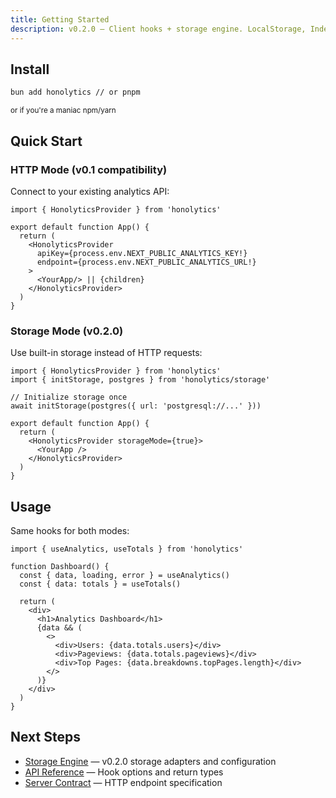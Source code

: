 ```yaml
---
title: Getting Started  
description: v0.2.0 — Client hooks + storage engine. LocalStorage, IndexedDB, Postgres, and Turso adapters included.
---
```


## Install

```bash
bun add honolytics // or pnpm
```
<small>or if you're a maniac npm/yarn</small>
## Quick Start

### HTTP Mode (v0.1 compatibility)
Connect to your existing analytics API:

<CreateApiKey />

```tsx
import { HonolyticsProvider } from 'honolytics'

export default function App() {
  return (
    <HonolyticsProvider
      apiKey={process.env.NEXT_PUBLIC_ANALYTICS_KEY!}
      endpoint={process.env.NEXT_PUBLIC_ANALYTICS_URL!}
    >
      <YourApp/> || {children}
    </HonolyticsProvider>
  )
}
```

### Storage Mode (v0.2.0)
Use built-in storage instead of HTTP requests:

```tsx
import { HonolyticsProvider } from 'honolytics'
import { initStorage, postgres } from 'honolytics/storage'

// Initialize storage once
await initStorage(postgres({ url: 'postgresql://...' }))

export default function App() {
  return (
    <HonolyticsProvider storageMode={true}>
      <YourApp />
    </HonolyticsProvider>
  )
}
```

## Usage

Same hooks for both modes:

```tsx
import { useAnalytics, useTotals } from 'honolytics'

function Dashboard() {
  const { data, loading, error } = useAnalytics()
  const { data: totals } = useTotals()
  
  return (
    <div>
      <h1>Analytics Dashboard</h1>
      {data && (
        <>
          <div>Users: {data.totals.users}</div>
          <div>Pageviews: {data.totals.pageviews}</div>
          <div>Top Pages: {data.breakdowns.topPages.length}</div>
        </>
      )}
    </div>
  )
}
```

## Next Steps

- [Storage Engine](./storage) — v0.2.0 storage adapters and configuration
- [API Reference](./api-reference) — Hook options and return types  
- [Server Contract](./server-contract) — HTTP endpoint specification
